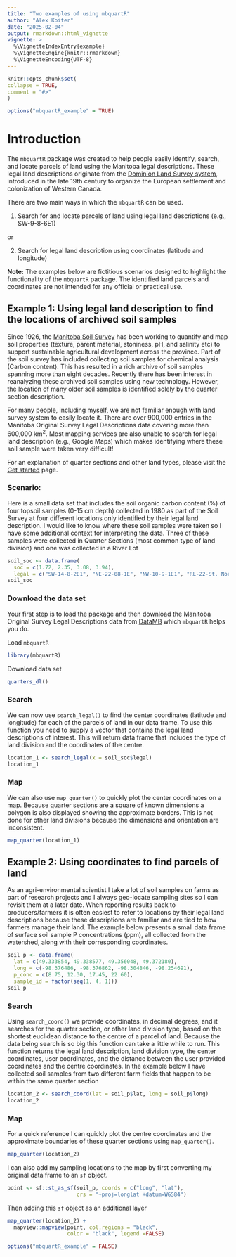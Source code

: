 ```yaml
---
title: "Two examples of using mbquartR"
author: "Alex Koiter"
date: "2025-02-04"
output: rmarkdown::html_vignette
vignette: >
  %\VignetteIndexEntry{example}
  %\VignetteEngine{knitr::rmarkdown}
  %\VignetteEncoding{UTF-8}
---
```

  
```r
knitr::opts_chunk$set(
collapse = TRUE,
comment = "#>"
)

options("mbquartR_example" = TRUE)
```


# Introduction

The  `mbquartR` package was created to help people easily identify, search, and locate parcels of land using the Manitoba legal descriptions. These legal land descriptions originate from the [Dominion Land Survey system](https://en.wikipedia.org/wiki/Dominion_Land_Survey), introduced in the late 19th century to organize the European settlement and colonization of Western Canada.

There are two main ways in which the `mbquartR` can be used.

1. Search for and locate parcels of land using legal land descriptions (e.g., SW-9-8-6E1)

or 

2. Search for legal land description using coordinates (latitude and longitude)

**Note:** The examples below are fictitious scenarios designed to highlight the functionality of the `mbquartR` package. The identified land parcels and coordinates are not intended for any official or practical use.

## Example 1: Using legal land description to find the locations of archived soil samples

Since 1926, the [Manitoba Soil Survey](https://www.gov.mb.ca/agriculture/soil/soil-survey/index.html) has been working to quantify and map soil properties (texture, parent material, stoniness, pH, and salinity etc) to support sustainable agricultural development across the province. Part of the soil survey has included collecting soil samples for chemical analysis (Carbon content). This has resulted in a rich archive of soil samples spanning more than eight decades. Recently there has been interest in reanalyzing these archived soil samples using new technology. However, the location of many older soil samples is identified solely by the quarter section description.

For many people, including myself, we are not familiar enough with land survey system to easily locate it. There are over 900,000 entries in the Manitoba Original Survey Legal Descriptions data covering more than 600,000 km<sup>2</sup>. Most mapping services are also unable to search for legal land description (e.g., Google Maps) which makes identifying where these soil sample were taken very difficult!

For an explanation of quarter sections and other land types, please visit the [Get started](https://docs.ropensci.org/mbquartR/articles/mbquartR.html) page.

### Scenario:

Here is a small data set that includes the soil organic carbon content (%) of four topsoil samples (0-15 cm depth) collected in 1980 as part of the Soil Survey at four different locations only identified by their legal land description. I would like to know where these soil samples were taken so I have some additional context for interpreting the data. Three of these samples were collected in Quarter Sections (most common type of land division) and one was collected in a River Lot

```r
soil_soc <- data.frame(
  soc = c(1.72, 2.35, 3.08, 3.94),
  legal = c("SW-14-8-2E1", "NE-22-08-1E", "NW-10-9-1E1", "RL-22-St. Norbert"))
soil_soc
```

### Download the data set
Your first step is to load the package and then download the Manitoba Original Survey Legal Descriptions data from [DataMB](https://geoportal.gov.mb.ca/) which `mbquartR` helps you do.


Load `mbquartR`
```r
library(mbquartR)
```

Download data set
```r
quarters_dl()
```

### Search

We can now use `search_legal()` to find the center coordinates (latitude and longitude) for each of the parcels of land in our data frame. To use this function you need to supply a vector that contains the legal land descriptions of interest. This will return data frame that includes the type of land division and the coordinates of the centre. 

```r
location_1 <- search_legal(x = soil_soc$legal)
location_1
```


### Map

We can also use `map_quarter()` to quickly plot the center coordinates on a map. Because quarter sections are a square of known dimensions a polygon is also displayed showing the approximate borders. This is not done for other land divisions because the dimensions and orientation are inconsistent.

```r
map_quarter(location_1)
```



## Example 2: Using coordinates to find parcels of land

As an agri-environmental scientist I take a lot of soil samples on farms as part of research projects and I always geo-locate sampling sites so I can revisit them at a later date. When reporting results back to producers/farmers it is often easiest to refer to locations by their legal land descriptions because these descriptions are familiar and are tied to how farmers manage their land. The example below presents a small data frame of surface soil sample P concentrations (ppm), all collected from the watershed, along with their corresponding coordinates.


```r
soil_p <- data.frame(
  lat = c(49.333854, 49.338577, 49.356048, 49.372180),
  long = c(-98.376486, -98.376862, -98.304846, -98.254691),
  p_conc = c(8.75, 12.30, 17.45, 22.60),
  sample_id = factor(seq(1, 4, 1)))
soil_p

```

### Search

Using `search_coord()` we provide coordinates, in decimal degrees, and it searches for the quarter section, or other land division type, based on the shortest euclidean distance to the centre of a parcel of land. Because the data being search is so big this function can take a little while to run. This function returns the legal land description, land division type, the center coordinates, user coordinates, and the distance between the user provided coordinates and the centre coordinates. In the example below I have collected soil samples from two different farm fields that happen to be within the same quarter section

```r
location_2 <- search_coord(lat = soil_p$lat, long = soil_p$long)
location_2
```

### Map

For a quick reference I can quickly plot the centre coordinates and the approximate boundaries of these quarter sections using `map_quarter()`.


```r
map_quarter(location_2)
```

I can also add my sampling locations to the map by first converting my original data frame to an `sf` object.
```r
point <- sf::st_as_sf(soil_p, coords = c("long", "lat"),
                      crs = "+proj=longlat +datum=WGS84")
```

Then adding this `sf` object as an additional layer

```r
map_quarter(location_2) + 
  mapview::mapview(point, col.regions = "black", 
                   color = "black", legend =FALSE)
```



```r
options("mbquartR_example" = FALSE)
```
